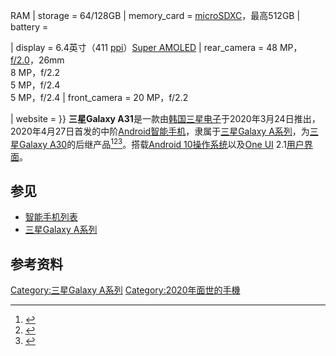 {{noteTA
| 1 = zh-hans:操作系统; zh-hant:作業系統;
| 2 = zh-cn:智能手机; zh-tw:智慧型手機; zh-hk:智能手機;
| 3 = zh-hans:用户界面; zh-hant:使用者介面;
}}
{{Infobox mobile phone
| name         = 三星Galaxy A31
| logo         = Samsung Galaxy A Logo.png
| image        = GalaxyA31.png
| brand        = [[三星集团|三星]]
| manufacturer = [[三星电子|三星电子]]
| slogan       = 
| series       = [[三星Galaxy_A系列|三星Galaxy A系列]]
| modelnumber  = 
| networks     = 
| released     = {{Start date and age|2020|04|27|df=yes}}
| predecessor  = [[三星Galaxy_A30|三星Galaxy A30]]
| related      = [[三星Galaxy_A11|三星Galaxy A11]]<br>[[三星Galaxy_A21|三星Galaxy A21]]<br>[[三星Galaxy_A51|三星Galaxy A51]]<br>[[三星Galaxy_A71|三星Galaxy A71]]
| type         = [[智能手机|智能手机]]
| form         = [[手機規格#平板式|平板式手机]]
| size         = {{convert|159.3|mm|in|abbr=on}} H <br /> {{convert|73.1|mm|in|abbr=on}} W <br /> {{convert|8.6|mm|in|abbr=on}} D
| weight       = {{convert|185|g|oz|abbr=on}}
| os           = [[Android_10|Android 10]]
| soc          = [[MediaTek|MediaTek]] Helio P65 （MT6768）
| cpu          = 八核心 （2x2.0 GHz Cortex-A75 & 6x1.7 GHz Cortex-A55）
| gpu          = [[Mali_(GPU)|Mali]]-G52 MC2
| memory       = 4/6/{{val|8|ul=Gigabyte{{!}}GB}} RAM
| storage      = 64/128{{nbsp}}GB
| memory_card  = [[microSDXC|microSDXC]]，最高512{{nbsp}}GB
| battery      = {{val|5000|u=mAh}}

| display      = 6.4英寸（411 [[Pixels_per_inch|ppi]]）[[Super_AMOLED|Super AMOLED]]
| rear_camera  = 48 MP，[[F-number|f/2.0]]，26mm<br />8 MP，f/2.2<br />5 MP，f/2.4<br />5 MP，f/2.4
| front_camera = 20 MP，f/2.2

| website      = {{url|https://www.samsung.com/in/microsite/galaxya/a31/|Official website}}
}}
'''三星Galaxy A31'''是一款由[[韩国|韩国]][[三星电子|三星电子]]于2020年3月24日推出，2020年4月27日首发的中阶[[Android|Android]][[智能手机|智能手机]]，隶属于[[三星Galaxy_A系列|三星Galaxy A系列]]，为[[三星Galaxy_A30|三星Galaxy A30]]的后继产品<ref>{{Cite web|title=Introducing the Galaxy A31: Made for the Era of Live, the A31 Brings Selfies to Life in A Big Way|url=https://news.samsung.com/za/introducing-the-galaxy-a31-made-for-the-era-of-live-the-a31-brings-selfies-to-life-in-a-big-way|access-date=2020-08-29|website=news.samsung.com|language=en-ZA|archive-date=2020-09-01|archive-url=https://web.archive.org/web/20200901082334/https://news.samsung.com/za/introducing-the-galaxy-a31-made-for-the-era-of-live-the-a31-brings-selfies-to-life-in-a-big-way}}</ref><ref name=":2">{{Cite web|title=Samsung Galaxy A30 specs|url=https://www.phonearena.com/phones/Samsung-Galaxy-A30_id11118|access-date=2020-08-29|website=Phone Arena|language=en-US|archive-date=2019-09-06|archive-url=https://web.archive.org/web/20190906090913/https://www.phonearena.com/phones/Samsung-Galaxy-A30_id11118}}</ref><ref name=":3">{{Cite web|title=Samsung Galaxy A31 goes official with 48MP quad camera, 5,000mAh battery|url=https://www.gsmarena.com/samsung_galaxy_a31_goes_official_with_48mp_quad_camera_5000mah_battery-news-42204.php|access-date=2020-08-29|website=GSMArena.com|language=en-US|archive-date=2020-03-24|archive-url=https://web.archive.org/web/20200324123936/https://www.gsmarena.com/samsung_galaxy_a31_goes_official_with_48mp_quad_camera_5000mah_battery-news-42204.php}}</ref>。搭载[[Android_10|Android 10]][[操作系统|操作系统]]以及[[One_UI|One UI]] 2.1[[用户界面|用户界面]]。

== 参见 ==
*[[智能手机列表|智能手机列表]]
*[[三星Galaxy_A系列|三星Galaxy A系列]]

== 参考资料 ==
{{reflist}}

{{Galaxy A}}

[[Category:三星Galaxy_A系列|Category:三星Galaxy A系列]]
[[Category:2020年面世的手機|Category:2020年面世的手機]]